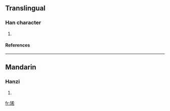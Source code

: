==Translingual==
===Han character===
{{Han char|rn=96|rad=玉|as=07|sn=11|four=1412<sub>7</sub>|canj=一土大大月 (MGKKB)}}
# {{defn|Han|sort=玉07}}
====References====
{{Han ref|kx=0733.120|dkj=21021|hdz=21118.020|uh=740B|ud=29707|bh=D677|bd=54903}}

----
==Mandarin==
===Hanzi===
{{cmn-hanzi|pin=[[lí]] ([[li2]]), [[xī]] ([[xi1]])|wg=li<sup>2</sup>, hsi<sup>1</sup>}}
# {{defn|Mandarin}}

[[fr:琋]]